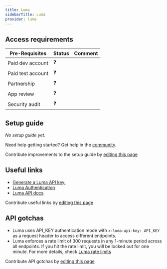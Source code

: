 ```yaml
---
title: Luma
sidebarTitle: Luma
provider: luma
---
```




<Overview />
<PreBuiltTooling provider={providers[pageMetadata.provider]} />
<PreBuiltUseCases />

## Access requirements
| Pre-Requisites | Status | Comment|
| - | - | - |
| Paid dev account | ❓ |  |
| Paid test account | ❓ |  |
| Partnership | ❓ | |
| App review | ❓ |  |
| Security audit | ❓ | |


## Setup guide

_No setup guide yet._

<Tip>Need help getting started? Get help in the [community](https://nango.dev/slack).</Tip>

<Note>Contribute improvements to the setup guide by [editing this page](https://github.com/nangohq/nango/tree/master/docs-v2/integrations/all/luma.mdx)</Note>


## Useful links

-   [Generate a Luma API key.](https://lu.ma/personal/settings)
-   [Luma Authentication](https://docs.lu.ma/reference/getting-started-with-your-api#authentication)
-   [Luma API docs](https://docs.lu.ma/reference)

<Note>Contribute useful links by [editing this page](https://github.com/nangohq/nango/tree/master/docs-v2/integrations/all/luma.mdx)</Note>

## API gotchas

- Luma uses API_KEY authentication mode with `x-luma-api-key: API_KEY` as a request header to access different endpoints.
- Luma enforces a rate limit of 300 requests in any 1-minute period across all endpoints. If you hit the rate limit, you will be locked out for one minute. For more details, check [Luma rate limits](https://docs.lu.ma/reference/rate-limits)

<Note>Contribute API gotchas by [editing this page](https://github.com/nangohq/nango/tree/master/docs-v2/integrations/all/luma.mdx)</Note>